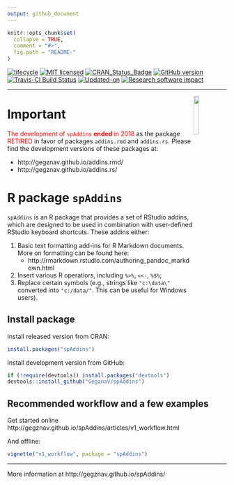```yaml
---
output: github_document
---
```


<!-- RETIRED PACKAGE -->


<!-- README.md is generated from README.Rmd. Please edit that file -->

```r
knitr::opts_chunk$set(
  collapse = TRUE,
  comment = "#>",
  fig.path = "README-"
)
```
[![lifecycle](https://img.shields.io/badge/lifecycle-retired-orange.svg)](https://www.tidyverse.org/lifecycle/#retired)
[![MIT licensed](https://img.shields.io/badge/license-MIT-blue.svg)](https://opensource.org/licenses/MIT)
[![CRAN_Status_Badge](http://www.r-pkg.org/badges/version/spAddins)](https://cran.r-project.org/package=spAddins)
[![GitHub version](https://img.shields.io/badge/GitHub-`r packageVersion("spAddins")`-brightgreen.svg)](https://github.com/GegznaV/spAddins)
[![Travis-CI Build Status](https://travis-ci.org/GegznaV/spAddins.png?branch=master)](https://travis-ci.org/GegznaV/spAddins)
[![Updated-on](https://img.shields.io/badge/Updated%20on-`r gsub('-', '--', Sys.Date())`-yellowgreen.svg)](/commits/master)
[![Research software impact](http://depsy.org/api/package/cran/spAddins/badge.svg)](http://depsy.org/package/r/spAddins)

<!-- [![Rdoc](http://www.rdocumentation.org/badges/version/spAddins)](http://www.rdocumentation.org/packages/spAddins) -->

<!--
```r
knitr::include_graphics("http://gegznav.github.io/spAddins/logo.png")
```
-->
***

<img src="http://gegznav.github.io/spAddins/logo.png" align="right" width="15%" height="15%"/> 
   
Important
==============================================================================
  
<font color = "red">The development of `spAddins` **ended** in 2018 </font> as the package <font color = "red">RETIRED</font> in favor of packages `addins.rmd` and `addins.rs`.
Please find the development versions of these packages at:

- http://gegznav.github.io/addins.rmd/
- http://gegznav.github.io/addins.rs/

   
R package `spAddins`  
==============================================================================

`spAddins` is an R package that provides a set of RStudio addins, which
are designed to be used in combination with user-defined RStudio keyboard shortcuts. 
These addins either:

1) Basic text formatting add-ins for R Markdown documents. More on formatting can be found here: 
    - http://rmarkdown.rstudio.com/authoring_pandoc_markdown.html
2) Insert various R operatiors, including `%>%`, `<<-`, `%$%`;
3) Replace certain symbols (e.g., strings like `"c:\data\"` converted into `"c:/data/"`. This can be useful for Windows users).

<!-- 
1) **format text in R Markdown documents**: 
    - **enclose** either selected text or selected rows with special symbols and text gets inerpreted in a special way when rendered with R Markdown (e.g., converts "bold" into "\*\*bold\*\*"
that is interpreted as "**bold**").
2) **insert** text (e.g., operators `%>%`, `<<-`, `%$%`) at the cursor position; 
3)  **replace** symbols in selected
pieces of text (e.g., convert backslashes to forward slashes which results 
in strings like `"c:\data\"` converted into `"c:/data/"`). 
-->



Install package
---------------------------

Install released version from CRAN:
```r
install.packages("spAddins")
```

Install development version from GitHub:
```r
if (!require(devtools)) install.packages("devtools")
devtools::install_github("GegznaV/spAddins")
```

Recommended workflow and a few examples
-----------------------------------------------------

Get started online http://gegznav.github.io/spAddins/articles/v1_workflow.html

And offline:
```r
vignette("v1_workflow", package = "spAddins")
```
<!-- browseVignettes("spAddins") -->

***

More information at http://gegznav.github.io/spAddins/

<!-- ================================================================== -->
<!-- TO DO:  -->

<!-- 1. Create an interactive addin, that enables to select formatting options; -->
<!-- 2. Write unit tests. -->
<!-- 3. Insert link [label](link_location) -->
<!-- 4. Insert image ![caption](image_location) -->
<!-- 5. Insert image with caption (interactive input through Shiny): -->

<!-- fig_id = sub("\\.","_", -->
<!--              paste0("fig_ID__", (as.double(Sys.time())))) -->

<!-- ```{r fig_ID_, fig.align='center', fig.cap=CAPTION,  echo=FALSE, } -->
<!-- # Figure location -->
<!-- knitr::include_graphics("image_location") -->

<!-- # Figure caption/name/description -->
<!-- CAPTION = "The_caption_of_your_figure_comes_here..." -->
<!-- ``` -->

<!-- 6. Write function to check if there is a space before and after the selection -->
<!-- (for %>% and similar operators) -->

<!-- 7. Add possibility not to add list bullets and numbers to the empty rows. -->

